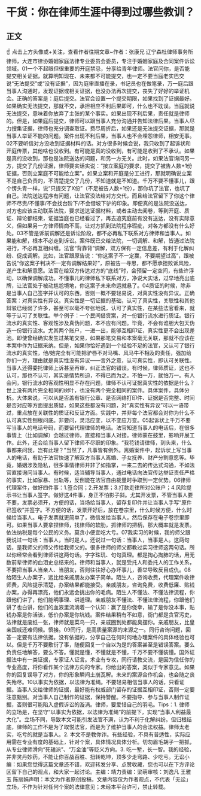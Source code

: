 # 干货：你在律师生涯中得到过哪些教训？
## 正文
☝ 点击上方头像或+关注，查看作者往期文章~作者：张康兄 辽宁森杜律师事务所律师，大连市律协婚姻家庭法律专业委员会委员，专注于婚姻家庭及合同案件诉讼领域。01一个不起眼但很重要的开庭禁忌，分享给青年律师。法官问你，是否能提交相关证据，就算明知现在、未来都不可能提交，也一定不要当庭老实巴交说“无法提交”或“没有证据”，因为庭审直播在录，书记员也在做笔录，万一庭后跟当事人沟通时，发现证据或相关证据，也没办法再次提交，丧失了好好的举证机会。正确的答案是：庭后提交。法官会设置一个提交期限，如果找到了证据最好。如果确实无法提交，那就不交，承担相应不利后果即可，什么也不耽误。当庭就说无法提交，意味着你放弃了主张的某个事实。如果出现不利后果，责任就是律师的。但是，如果庭后提交，律师可以跟当事人充分沟通并告知法律后果。当事人尽力搜集证据，律师也充分调查取证。费尽周折后，如果还是无法提交证据，那就是当事人举证不能的问题。案件出现不利后果，当事人也不会埋怨律师，相安无事。02不要听信对方没收到证据材料的话。对方很多时候会说，我只收到了起诉状和开庭传票，其他啥也没收到。有可能是真的没收到，有可能是收到了不承认。如果是真的没收到，那也是法院送达的问题，和另一方无关。此时，如果法官询问另一方，提交了几份证据，律师要实话实说：“按立案庭的要求，提交了被告人数+1份证据，否则立案庭不可能给立案”。如果立案和开庭是分工进行，那就明确说立案不是自己负责的，不清楚提交了几份，不知道就是不知道。千万不要不懂事儿，跟个愣头青一样，说“只提交了X份”（不足被告人数+1份），那你坑了法官，也坑了自己。法院送达程序有问题，让法官没法给对方交代，而且给法官留下了你这个律师不尽责/不懂事/不会找台阶下/不会借坡下驴的印象。即便真的是法院没送达，对方也应该主动联系法院，要求送达证据材料，或者主动去阅卷，等到开庭、质证、辩论都结束，证据当庭也已经看过了，再去追究庭前有没有送达，没有实际意义，但如果另一方律师情商不高，让对方抓到法院程序瑕疵，对各方都没有什么好处。03不管是诉前调解还是诉讼阶段，都不必再私下联系对方律师和当事人。如果能和解，根本不必走到诉讼。案件既已交给法院，一切调解、和解，皆通过法院进行，不必再互相纠缠。法官“背靠背”调解，双方保有一定信息差，有利于化解纠纷、促成调解。比如，法官跟原告说：“你这案子不一定赢，不要期望过高”，跟被告说“你这案子判决不一定有调解结果好”，原被告一寻思，都不愿承担败诉风险，遂产生和解意愿。法官在给双方传达对方的“底线”时，会预留一定空间，有些许浮动，以确保调解成功。不懂事儿的律师私下联系对方，净说大实话，过早地亮出底牌，让法官处于被动尴尬境地，你这案子未来命运就悬了。04质证的时候，除非是当事人自己签字并认可的东西，否则一概不要轻易说，对真实性没有异议。正确答案：对真实性有异议。真实性是一切证据的基础，认可了真实性，关联性和其他辩驳已经弱了许多，甚至可以毫不夸张地说，认可了真实性，在某些法官看来，就等于认可了关联性。举个例子：一个民间借贷案，对一份银行流水进行质证。银行流水的真实性、客观性涉及真伪问题，本不应有问题。毕竟，不会有谁胆大包天伪造一份银行流水。尤其两个账户，一进一出，能够互相印证，真实性更不会出现差池。即使曾经确实发生过某笔交易，如果那笔交易和本案毫无关联，那就不应该在本案中作为证据采纳。但是，如果你恰好遇到一个经验不足的法官，又认可了银行流水的真实性，他/她完全有可能把驴唇不对马嘴、风马牛不相及的责任，强加给你们一方，理由就是真实性没有异议——言外之意，认可真实性，即认可关联性。当事人还得委托律师上诉甚至再审，纠正法官的错误。有时候，律师质证，这也不认可，那也不认可，其实是情势所迫，不得已而为之。不怕一万，就怕万一。有人会问，银行流水的客观性明显不存在问题，律师不认可证据真实性的依据是什么？世上没有两片完全相同的树叶，也没有两个完全相同的案件。具体案件，具体分析。大体来说，可以从是否盖有银行公章、是否网络打印件、证据是否完整、时间是否对应等方面提出质疑，如果这些都没有问题，对“真实性有异议”可以一语带过，重点放在关联性的质证和反证方面。实践中，并非每个法官都会对你为什么不认可真实性刨根问底。非要问，灵活应变，以不变应万变。05起诉状上千万不要写当事人的电话号码，而要留代理律师的电话。法官知道当事人的电话后，在很多事情上（比如调解）会越过律师，直接和当事人对接。律师蒙在鼓里，影响开展工作。此外，还会给当事人留下律师不尽职的印象。“我花钱请律师，到头来，什么事都来问我，岂有此理？”当然了，凡事皆有例外。离婚案件中，起诉状上写当事人的电话，有助于法官快速了解双方当事人离婚、子女抚养、财产分割意愿等。毕竟，婚姻涉及隐私，很多事情律师并非了如指掌，一来二去的传达式沟通，不如法官直接询问当事人。有时候，适当辅导当事人，通过电话向法官传达举证责任严格的事实，比如家暴、出轨等，反倒能在法官自由裁量时争取到一定优势。06律师代理案件，做好四件事：1.签合同；2.开发票；3.打款走律所对公账户；4.风险提示书让当事人签字。做好这4件事，身正不怕影子斜。尤其开发票，不管当事人要不要，发票必须开，方便的话，当场给当事人，留存复印件并让当事人手写“原件已签收”并签字。不方便的话，发票开好后，放在卷宗里，什么时候方便，什么时候给当事人。电子发票就更简单了，微信发给当事人，然后保存在电子卷宗里即可。如果当事人要拿捏律师，找律师的软肋，抓律师的把柄，那大概率就是发票。依法纳税是每个公民的义务。莫贪小便宜吃大亏。07我实习的时候，我的师父跟我说过一句话：当事人，当时是人。还说过一句话：当事人，当事是人。这两句话，是我师父的师父传给我师父的。很多律师的师父都教过实习律师这两句话。所以你经常会看到律师讲这两句话。字字珠玑、句句真理。都是掏心掏肺的话，用无数前辈律师的血泪史总结来的。律师和当事人，就是受托人和委托人的工作关系，不要把当事人当亲人、当朋友，否则往往好心办坏事儿，善举导致反目成仇。08给陌生人办案子，远比给亲戚朋友办案子简单。陌生人，咨询收费，代理案件收律师费，风险提示清楚，办案结果都能接受。亲戚朋友，咨询免费，收费低廉、贴钱办案，办得再漂亮，他们永远会挑出你的毛病。陌生人不懂法、不懂法律流程，你跟他们讲了，他们能明事理、讲道理。亲戚朋友不懂法、不懂法律流程，你跟他们讲了也白讲，他们的血液里流淌着一个认知：赢了是你侥幸，输了是你没本事，贴钱办案是你活该，低价办案是你坑钱。案件结果稍有不如意，衙门都是贪官污吏，法律就是废纸一张，律师就是菜鸟一只，亲戚圈到处都能臭摆你。亲戚朋友，比皇亲国戚还难伺候。慎接。09同行，是高质量案源的来源之一。同行咨询问题，回答一定要有法律依据。没有依据的，分享自己在何时何地办理案件的具体经验也可以。但是千万不要敷衍了事，随便回复一个自以为是的答案甚至是错误答案。要么负责任地解答，要么不答。懂就是懂，不懂就是不懂，千万不要不懂装懂。国外证据法中有一类证据，专家证人证言。术业有专攻，同行请教交流，是因为信任你的专业高度，将你看作某个法律方向的专家。你给出的答案，类似于专家意见。如果你的回复误导了对方，你的形象瞬间土崩瓦解。未来的案源合作机会，也会随之丧失殆尽。10以事实为依据，以法律为准绳。不要轻易相信当事人的话，只看证据。当事人交给律师的证据，最好能有权威部门留存的证据互相印证，否则一定要注意甄别。对当事人自己制作的证据，保持警醒。不要指导、参与当事人制作证据，否则很可能陷入虚假诉讼的漩涡。律师，要爱惜自己的羽毛。Tips：1. 律师的立场是，在坚守“以事实为依据，以法律为准绳”的前提下，实现“当事人利益最大化”。立场不同，导致本文可能引发法官不满，认为不利于化解纠纷。但归根结底，律师的工作不是为了取悦法官，而是为了维护当事人的合法权益。律师太老实，吃亏的就是当事人。2. 本文不是教你诈。有些经验，不具有普适性，实际应用需在专业有度的基础上，针对个案，具体情况具体分析。切勿眉毛胡子一把抓，从专业律师滑向“死磕派”、“万金油”等贬义方向。3. 吃一堑，长一智。我的经验，并非灵丹妙药，不能让你百战百胜、扭转乾坤，顶多少走弯路、少吃亏。无讼小编：如果您觉得这篇文章还不错，欢迎转发分享、点赞收藏，您也可以在下方评论区留下自己的观点，和大家一起讨论。主编：靖力责编：梁萌审核：刘逸凡 王雅玉 陈丽娟声明：本文为作者原创投稿，文章内容仅为作者观点，不代表「无讼」立场，不作为针对任何个案的法律意见；未经本平台许可，禁止转载。